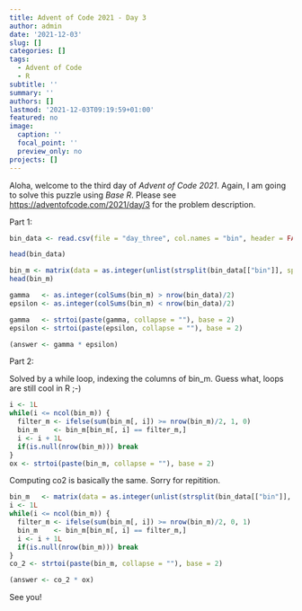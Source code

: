 ```yaml
---
title: Advent of Code 2021 - Day 3
author: admin
date: '2021-12-03'
slug: []
categories: []
tags:
  - Advent of Code
  - R
subtitle: ''
summary: ''
authors: []
lastmod: '2021-12-03T09:19:59+01:00'
featured: no
image:
  caption: ''
  focal_point: ''
  preview_only: no
projects: []
---
```


Aloha, welcome to the third day of *Advent of Code 2021*. Again, I am going to solve this puzzle using *Base R*. Please see <https://adventofcode.com/2021/day/3> for the problem description. 

Part 1:

```r
bin_data <- read.csv(file = "day_three", col.names = "bin", header = FALSE, colClasses = "character")

head(bin_data)
```

```r
bin_m <- matrix(data = as.integer(unlist(strsplit(bin_data[["bin"]], split = ""))), ncol = 12, byrow = TRUE)
head(bin_m)
```

```r
gamma   <- as.integer(colSums(bin_m) > nrow(bin_data)/2)
epsilon <- as.integer(colSums(bin_m) < nrow(bin_data)/2)

gamma   <- strtoi(paste(gamma, collapse = ""), base = 2)
epsilon <- strtoi(paste(epsilon, collapse = ""), base = 2)

```

```r
(answer <- gamma * epsilon)
```

Part 2:

Solved by a while loop, indexing the columns of bin_m. Guess what, loops are still cool in R ;-)

```r
i <- 1L
while(i <= ncol(bin_m)) {
  filter_m <- ifelse(sum(bin_m[, i]) >= nrow(bin_m)/2, 1, 0)
  bin_m    <- bin_m[bin_m[, i] == filter_m,]
  i <- i + 1L
  if(is.null(nrow(bin_m))) break
}
ox <- strtoi(paste(bin_m, collapse = ""), base = 2)
```

Computing co2 is basically the same. Sorry for repitition.

```r
bin_m   <- matrix(data = as.integer(unlist(strsplit(bin_data[["bin"]], split = ""))), ncol = 12, byrow = TRUE)
i <- 1L
while(i <= ncol(bin_m)) {
  filter_m <- ifelse(sum(bin_m[, i]) >= nrow(bin_m)/2, 0, 1)
  bin_m    <- bin_m[bin_m[, i] == filter_m,]
  i <- i + 1L
  if(is.null(nrow(bin_m))) break
}
co_2 <- strtoi(paste(bin_m, collapse = ""), base = 2)

(answer <- co_2 * ox)
```


See you!
